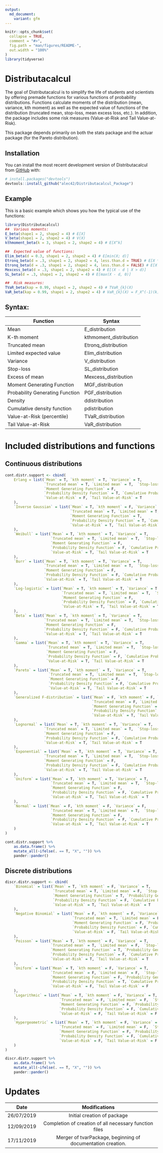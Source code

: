 ```yaml
---
output: 
  md_document:
    variant: gfm
---
```


<!-- README.md is generated from README.Rmd. Please edit that file -->

```r
knitr::opts_chunk$set(
  collapse = TRUE,
  comment = "#>",
  fig.path = "man/figures/README-",
  out.width = "100%"
)
library(tidyverse)
```

# Distributacalcul

<!-- badges: start -->
<!-- badges: end -->

The goal of Distributacalcul is to simplify the life of students and scientists by offering premade functions for various functions of probability distributions. Functions calculate moments of the distribution (mean, variance, kth moment) as well as the expected value of functions of the distribution (truncated mean, stop-loss, mean excess loss, etc.). In addition, the package includes some risk measures (Value-at-Risk and Tail Value-at-Risk).

This package depends primarily on both the stats package and the actuar package (for the Pareto distribution). 

## Installation

<!-- You can install the released version of Distributacalcul from [CRAN](https://CRAN.R-project.org) with: -->

<!-- ``` r -->
<!-- install.packages("Distributacalcul") -->
<!-- ``` -->

<!-- And the development version from [GitHub](https://github.com/) with: -->
You can install the most recent development version of Distributacalcul from [GitHub](https://github.com/) with:

``` r
# install.packages("devtools")
devtools::install_github("alec42/Distributacalcul_Package")
```

## Example

This is a basic example which shows you how the typical use of the functions:

```r
library(Distributacalcul)
##  Various moments:
E_beta(shape1 = 2, shape2 = 4) # E[X]
V_beta(shape1 = 2, shape2 = 4) # V(X)
kthmoment_beta(k = 3, shape1 = 2, shape2 = 4) # E[X^k]

##  Expected value of functions:
Elim_beta(d = 0.3, shape1 = 2, shape2 = 4) # E[min(X; d)]
Etronq_beta(d = .3, shape1 = 2, shape2 = 4, less.than.d = TRUE) # E[X * 1_{X <= d}]
Etronq_beta(d = .3, shape1 = 2, shape2 = 4, less.than.d = FALSE) # E[X * 1_{X > d}]
Mexcess_beta(d = .3, shape1 = 2, shape2 = 4) # E[(X - d | X > d)]
SL_beta(d = .3, shape1 = 2, shape2 = 4) # E[max(X - d, 0)]

##  Risk measures:
TVaR_beta(kap = 0.99, shape1 = 2, shape2 = 4) # TVaR_{k}(X)
VaR_beta(kap = 0.99, shape1 = 2, shape2 = 4) # VaR_{k}(X) = F_X^(-1)(k)
```

## Syntax:

| Function                    | Syntax                 |
| --------------------------- | ---------------------- |
| Mean                        | E_distribution         |
| K-th moment                 | kthmoment_distribution |
| Truncated mean              | Etronq_distribution    |
| Limited expected value      | Elim_distribution      |
| Variance                    | V_distribution         |
| Stop-loss                   | SL_distribution        |
| Excess of mean              | Mexcess_distribution   |
| Moment Generating Function  | MGF_distribution       |
| Probability Generating Function  | PGF_distribution       |
| Density                     | ddistribution          |
| Cumulative density function | pdistribution          |
| Value-at-Risk (percentile)  | TVaR_distribution      |
| Tail Value-at-Risk          | VaR_distribution       |


#   Included distributions and functions

##  Continuous distributions

```r
cont.distr.support <- cbind(
    Erlang = list(`Mean` = T, `kth moment` = T, `Variance` = T, 
                  `Truncated mean` = T, `Limited mean` = T,  `Stop-loss` = T, `Excess of mean` = T, 
                  `Moment Generating Function` = F, 
                  `Probability Density Function` = T, `Cumulative Probability Density Function` = T, 
                  `Value-at-Risk` = F, `Tail Value-at-Risk` = T
    ),
    `Inverse Gaussian` = list(`Mean` = T, `kth moment` = F, `Variance` = T, 
                              `Truncated mean` = T, `Limited mean` = T,  `Stop-loss` = T, `Excess of mean` = T, 
                              `Moment Generating Function` = T, 
                              `Probability Density Function` = T, `Cumulative Probability Density Function` = T, 
                              `Value-at-Risk` = T, `Tail Value-at-Risk` = T
    ),
    `Weibull` = list(`Mean` = T, `kth moment` = T, `Variance` = T, 
                     `Truncated mean` = T, `Limited mean` = T,  `Stop-loss` = T, `Excess of mean` = T, 
                     `Moment Generating Function` = F, 
                     `Probability Density Function` = F, `Cumulative Probability Density Function` = F, 
                     `Value-at-Risk` = T, `Tail Value-at-Risk` = T
    ),
    `Burr` = list(`Mean` = T, `kth moment` = T, `Variance` = T, 
                  `Truncated mean` = T, `Limited mean` = T,  `Stop-loss` = T, `Excess of mean` = T, 
                  `Moment Generating Function` = F, 
                  `Probability Density Function` = F, `Cumulative Probability Density Function` = F, 
                  `Value-at-Risk` = T, `Tail Value-at-Risk` = T
    ),
    `Log-logistic` = list(`Mean` = T, `kth moment` = T, `Variance` = T, 
                          `Truncated mean` = T, `Limited mean` = T,  `Stop-loss` = T, `Excess of mean` = T, 
                          `Moment Generating Function` = F, 
                          `Probability Density Function` = F, `Cumulative Probability Density Function` = F, 
                          `Value-at-Risk` = T, `Tail Value-at-Risk` = T
    ),
    `Beta` = list(`Mean` = T, `kth moment` = T, `Variance` = T, 
                  `Truncated mean` = T, `Limited mean` = T,  `Stop-loss` = T, `Excess of mean` = T, 
                  `Moment Generating Function` = F, 
                  `Probability Density Function` = F, `Cumulative Probability Density Function` = F, 
                  `Value-at-Risk` = T, `Tail Value-at-Risk` = T
    ),
    `Gamma` = list(`Mean` = T, `kth moment` = T, `Variance` = T, 
                   `Truncated mean` = T, `Limited mean` = T,  `Stop-loss` = T, `Excess of mean` = T, 
                   `Moment Generating Function` = F, 
                   `Probability Density Function` = F, `Cumulative Probability Density Function` = F, 
                   `Value-at-Risk` = T, `Tail Value-at-Risk` = T
    ),
    `Pareto` = list(`Mean` = T, `kth moment` = T, `Variance` = T, 
                    `Truncated mean` = T, `Limited mean` = T,  `Stop-loss` = T, `Excess of mean` = T, 
                    `Moment Generating Function` = F, 
                    `Probability Density Function` = F, `Cumulative Probability Density Function` = F, 
                    `Value-at-Risk` = T, `Tail Value-at-Risk` = T
    ),
    `Generalized F-distribution` = list(`Mean` = F, `kth moment` = F, `Variance` = F, 
                                        `Truncated mean` = F, `Limited mean` = F,  `Stop-loss` = F, `Excess of mean` = F, 
                                        `Moment Generating Function` = F, 
                                        `Probability Density Function` = F, `Cumulative Probability Density Function` = T, 
                                        `Value-at-Risk` = T, `Tail Value-at-Risk` = F
    ),
    `Lognormal` = list(`Mean` = T, `kth moment` = T, `Variance` = T, 
                  `Truncated mean` = T, `Limited mean` = T,  `Stop-loss` = T, `Excess of mean` = T, 
                  `Moment Generating Function` = F, 
                  `Probability Density Function` = F, `Cumulative Probability Density Function` = F, 
                  `Value-at-Risk` = T, `Tail Value-at-Risk` = T
    ),
    `Exponential` = list(`Mean` = T, `kth moment` = T, `Variance` = T, 
                  `Truncated mean` = T, `Limited mean` = T,  `Stop-loss` = T, `Excess of mean` = T, 
                  `Moment Generating Function` = F, 
                  `Probability Density Function` = F, `Cumulative Probability Density Function` = F, 
                  `Value-at-Risk` = T, `Tail Value-at-Risk` = T
    ),
    `Uniform` = list(`Mean` = T, `kth moment` = T, `Variance` = T, 
                     `Truncated mean` = T, `Limited mean` = T,  `Stop-loss` = T, `Excess of mean` = T, 
                     `Moment Generating Function` = F, 
                     `Probability Density Function` = F, `Cumulative Probability Density Function` = F, 
                     `Value-at-Risk` = T, `Tail Value-at-Risk` = T
    ),
    `Normal` = list(`Mean` = F, `kth moment` = F, `Variance` = F, 
                     `Truncated mean` = T, `Limited mean` = T,  `Stop-loss` = T, `Excess of mean` = T, 
                     `Moment Generating Function` = F, 
                     `Probability Density Function` = F, `Cumulative Probability Density Function` = F, 
                     `Value-at-Risk` = T, `Tail Value-at-Risk` = T
    )
)
```


```r
cont.distr.support %>% 
    as.data.frame() %>% 
    mutate_all(~ifelse(. == T, "X", "")) %>% 
    pander::pander()
```

##  Discrete distributions

```r
discr.distr.support <- cbind(
    `Binomial` = list(`Mean` = T, `kth moment` = F, `Variance` = T, 
                      `Truncated mean` = T, `Limited mean` = F,  `Stop-loss` = F, `Excess of mean` = F, 
                      `Moment Generating Function` = T, `Probability Generating Function` = T, 
                      `Probability Density Function` = F, `Cumulative Probability Density Function` = F, 
                      `Value-at-Risk` = T, `Tail Value-at-Risk` = T
    ),
    `Negative Binomial` = list(`Mean` = F, `kth moment` = F, `Variance` = F, 
                               `Truncated mean` = T, `Limited mean` = F,  `Stop-loss` = F, `Excess of mean` = F, 
                               `Moment Generating Function` = F, `Probability Generating Function` = F, 
                               `Probability Density Function` = F, `Cumulative Probability Density Function` = F, 
                               `Value-at-Risk` = F, `Tail Value-at-Risk` = T
    ),
    `Poisson` = list(`Mean` = T, `kth moment` = F, `Variance` = T, 
                     `Truncated mean` = T, `Limited mean` = F,  `Stop-loss` = F, `Excess of mean` = F, 
                     `Moment Generating Function` = T, `Probability Generating Function` = T, 
                     `Probability Density Function` = F, `Cumulative Probability Density Function` = F, 
                     `Value-at-Risk` = T, `Tail Value-at-Risk` = T
    ),
    `Uniform` = list(`Mean` = T, `kth moment` = F, `Variance` = T, 
                     `Truncated mean` = F, `Limited mean` = F,  `Stop-loss` = F, `Excess of mean` = F, 
                     `Moment Generating Function` = F, `Probability Generating Function` = F, 
                     `Probability Density Function` = T, `Cumulative Probability Density Function` = T, 
                     `Value-at-Risk` = F, `Tail Value-at-Risk` = F
    ),
    `Logarithmic` = list(`Mean` = T, `kth moment` = F, `Variance` = T, 
                         `Truncated mean` = F, `Limited mean` = F,  `Stop-loss` = F, `Excess of mean` = F, 
                         `Moment Generating Function` = F, `Probability Generating Function` = F, 
                         `Probability Density Function` = F, `Cumulative Probability Density Function` = F, 
                         `Value-at-Risk` = F, `Tail Value-at-Risk` = F
    ),
    `Hypergeometric` = list(`Mean` = T, `kth moment` = F, `Variance` = T, 
                         `Truncated mean` = F, `Limited mean` = F,  `Stop-loss` = F, `Excess of mean` = F, 
                         `Moment Generating Function` = F, `Probability Generating Function` = F, 
                         `Probability Density Function` = F, `Cumulative Probability Density Function` = F, 
                         `Value-at-Risk` = F, `Tail Value-at-Risk` = F
    )
)
```


```r
discr.distr.support %>% 
    as.data.frame() %>% 
    mutate_all(~ifelse(. == T, "X", "")) %>% 
    pander::pander()
```


# Updates

| Date       | Modifications                                               |
|:----------:|:-----------------------------------------------------------:|
| 26/07/2019 | Initial creation of package                                 |
| 12/09/2019 | Completion of creation of all necessary function files      |
| 17/11/2019 | Merger of tvarPackage, beginning of documentation creation. |
